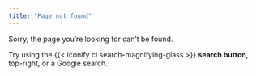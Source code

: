 ```yaml
---
title: "Page not found"
---
```


Sorry, the page you're looking for can't be found.

Try using the {{< iconify ci search-magnifying-glass >}} **search button**, top-right, or a Google search.
